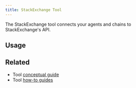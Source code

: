 ```yaml
---
title: StackExchange Tool
---
```


The StackExchange tool connects your agents and chains to StackExchange's API.

## Usage


<Stackexchange />

## Related

- Tool [conceptual guide](/oss/javascript/concepts/tools)
- Tool [how-to guides](/oss/javascript/how-to/#tools)
